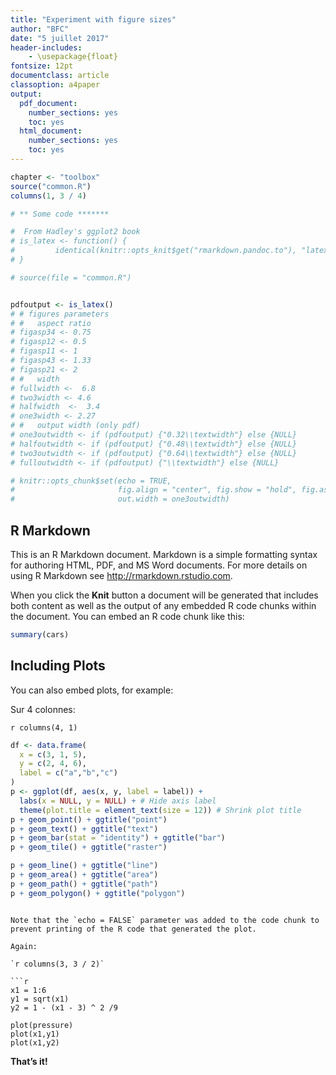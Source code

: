 ```yaml
---
title: "Experiment with figure sizes"
author: "BFC"
date: "5 juillet 2017"
header-includes:  
    - \usepackage{float}
fontsize: 12pt
documentclass: article
classoption: a4paper
output: 
  pdf_document: 
    number_sections: yes
    toc: yes
  html_document: 
    number_sections: yes
    toc: yes
---
```


```r
chapter <- "toolbox"
source("common.R")
columns(1, 3 / 4)
```


```r

# ** Some code *******

#  From Hadley's ggplot2 book 
# is_latex <- function() {
#         identical(knitr::opts_knit$get("rmarkdown.pandoc.to"), "latex")
# }

# source(file = "common.R")


pdfoutput <- is_latex()
# # figures parameters
# #   aspect ratio
# figasp34 <- 0.75
# figasp12 <- 0.5
# figasp11 <- 1
# figasp43 <- 1.33
# figasp21 <- 2
# #   width
# fullwidth <-  6.8
# two3width <- 4.6
# halfwidth  <-  3.4
# one3width <- 2.27
# #   output width (only pdf)
# one3outwidth <- if (pdfoutput) {"0.32\\textwidth"} else {NULL}
# halfoutwidth <- if (pdfoutput) {"0.48\\textwidth"} else {NULL}
# two3outwidth <- if (pdfoutput) {"0.64\\textwidth"} else {NULL}
# fulloutwidth <- if (pdfoutput) {"\\textwidth"} else {NULL}

# knitr::opts_chunk$set(echo = TRUE, 
#                       fig.align = "center", fig.show = "hold", fig.asp = figasp11, fig.width = halfwidth, 
#                       out.width = one3outwidth)
```

## R Markdown

This is an R Markdown document. Markdown is a simple formatting syntax for authoring HTML, PDF, and MS Word documents. For more details on using R Markdown see <http://rmarkdown.rstudio.com>.

When you click the **Knit** button a document will be generated that includes both content as well as the output of any embedded R code chunks within the document. You can embed an R code chunk like this:



```r
summary(cars)
```

## Including Plots

You can also embed plots, for example:

Sur 4 colonnes:

`r columns(4, 1)`
```r
df <- data.frame(
  x = c(3, 1, 5), 
  y = c(2, 4, 6), 
  label = c("a","b","c")
)
p <- ggplot(df, aes(x, y, label = label)) + 
  labs(x = NULL, y = NULL) + # Hide axis label
  theme(plot.title = element_text(size = 12)) # Shrink plot title
p + geom_point() + ggtitle("point")
p + geom_text() + ggtitle("text")
p + geom_bar(stat = "identity") + ggtitle("bar")
p + geom_tile() + ggtitle("raster")
```

```r
p + geom_line() + ggtitle("line")
p + geom_area() + ggtitle("area")
p + geom_path() + ggtitle("path")
p + geom_polygon() + ggtitle("polygon")
```
```

Note that the `echo = FALSE` parameter was added to the code chunk to prevent printing of the R code that generated the plot.

Again: 

`r columns(3, 3 / 2)`

```r
x1 = 1:6
y1 = sqrt(x1)
y2 = 1 - (x1 - 3) ^ 2 /9

plot(pressure)
plot(x1,y1)
plot(x1,y2)

```

**That's it!**


